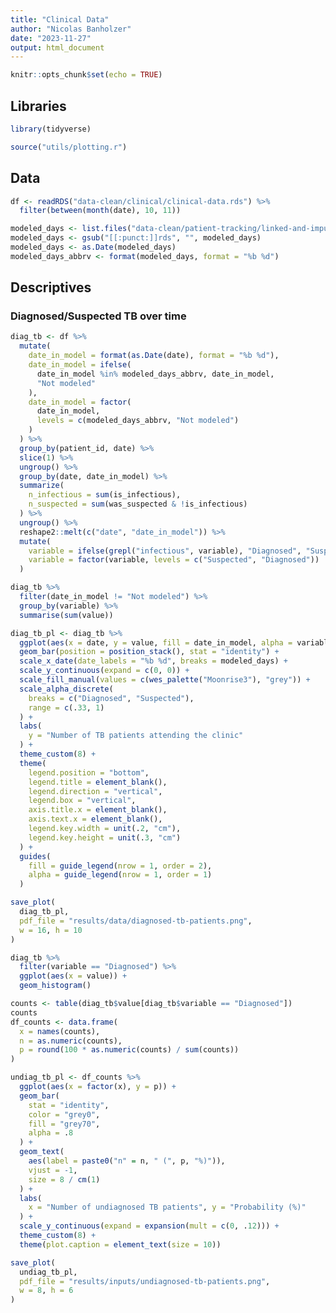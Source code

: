 ```yaml
---
title: "Clinical Data"
author: "Nicolas Banholzer"
date: "2023-11-27"
output: html_document
---
```


```r
knitr::opts_chunk$set(echo = TRUE)
```

## Libraries

```r
library(tidyverse)

source("utils/plotting.r")
```


## Data

```r
df <- readRDS("data-clean/clinical/clinical-data.rds") %>%
  filter(between(month(date), 10, 11))

modeled_days <- list.files("data-clean/patient-tracking/linked-and-imputed")
modeled_days <- gsub("[[:punct:]]rds", "", modeled_days)
modeled_days <- as.Date(modeled_days)
modeled_days_abbrv <- format(modeled_days, format = "%b %d")
```


## Descriptives

### Diagnosed/Suspected TB over time

```r
diag_tb <- df %>%
  mutate(
    date_in_model = format(as.Date(date), format = "%b %d"),
    date_in_model = ifelse(
      date_in_model %in% modeled_days_abbrv, date_in_model,
      "Not modeled"
    ),
    date_in_model = factor(
      date_in_model,
      levels = c(modeled_days_abbrv, "Not modeled")
    )
  ) %>%
  group_by(patient_id, date) %>%
  slice(1) %>%
  ungroup() %>%
  group_by(date, date_in_model) %>%
  summarize(
    n_infectious = sum(is_infectious),
    n_suspected = sum(was_suspected & !is_infectious)
  ) %>%
  ungroup() %>%
  reshape2::melt(c("date", "date_in_model")) %>%
  mutate(
    variable = ifelse(grepl("infectious", variable), "Diagnosed", "Suspected"),
    variable = factor(variable, levels = c("Suspected", "Diagnosed"))
  )

diag_tb %>%
  filter(date_in_model != "Not modeled") %>%
  group_by(variable) %>%
  summarise(sum(value))

diag_tb_pl <- diag_tb %>%
  ggplot(aes(x = date, y = value, fill = date_in_model, alpha = variable)) +
  geom_bar(position = position_stack(), stat = "identity") +
  scale_x_date(date_labels = "%b %d", breaks = modeled_days) +
  scale_y_continuous(expand = c(0, 0)) +
  scale_fill_manual(values = c(wes_palette("Moonrise3"), "grey")) +
  scale_alpha_discrete(
    breaks = c("Diagnosed", "Suspected"),
    range = c(.33, 1)
  ) +
  labs(
    y = "Number of TB patients attending the clinic"
  ) +
  theme_custom(8) +
  theme(
    legend.position = "bottom",
    legend.title = element_blank(),
    legend.direction = "vertical",
    legend.box = "vertical",
    axis.title.x = element_blank(),
    axis.text.x = element_blank(),
    legend.key.width = unit(.2, "cm"),
    legend.key.height = unit(.3, "cm")
  ) +
  guides(
    fill = guide_legend(nrow = 1, order = 2),
    alpha = guide_legend(nrow = 1, order = 1)
  )

save_plot(
  diag_tb_pl,
  pdf_file = "results/data/diagnosed-tb-patients.png",
  w = 16, h = 10
)
```

```r
diag_tb %>%
  filter(variable == "Diagnosed") %>%
  ggplot(aes(x = value)) +
  geom_histogram()

counts <- table(diag_tb$value[diag_tb$variable == "Diagnosed"])
counts
df_counts <- data.frame(
  x = names(counts),
  n = as.numeric(counts),
  p = round(100 * as.numeric(counts) / sum(counts))
)

undiag_tb_pl <- df_counts %>%
  ggplot(aes(x = factor(x), y = p)) +
  geom_bar(
    stat = "identity",
    color = "grey0",
    fill = "grey70",
    alpha = .8
  ) +
  geom_text(
    aes(label = paste0("n" = n, " (", p, "%)")),
    vjust = -1,
    size = 8 / cm(1)
  ) +
  labs(
    x = "Number of undiagnosed TB patients", y = "Probability (%)"
  ) +
  scale_y_continuous(expand = expansion(mult = c(0, .12))) +
  theme_custom(8) +
  theme(plot.caption = element_text(size = 10))

save_plot(
  undiag_tb_pl,
  pdf_file = "results/inputs/undiagnosed-tb-patients.png",
  w = 8, h = 6
)
```

